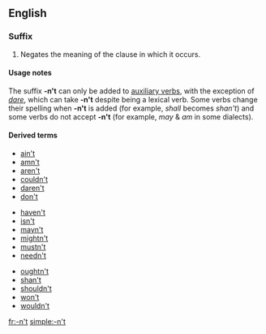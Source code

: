 {{also|not}}
==English==

===Suffix===
{{infl|en|suffix|head=[[n't|-n’t]]|sort=nt}}

# Negates the meaning of the clause in which it occurs.

====Usage notes====
The suffix '''-n't''' can only be added to [[auxiliary verb]]s, with the exception of ''[[dare]]'', which can take '''-n't''' despite being a lexical verb. Some verbs change their spelling when '''-n't''' is added (for example, ''shall'' becomes ''shan't'') and some verbs do not accept '''-n't''' (for example, ''may'' & ''am'' in some dialects).

====Derived terms====
{{rel-top|Derived terms}}
* [[ain't]]
* [[amn't]]
* [[aren't]]
* [[couldn't]]
* [[daren't]]
* [[don't]]
{{rel-mid3}}
* [[haven't]]
* [[isn't]]
* [[mayn't]]
* [[mightn't]]
* [[mustn't]]
* [[needn't]]
{{rel-mid3}}
* [[oughtn't]]
* [[shan't]]
* [[shouldn't]]
* [[won't]]
* [[wouldn't]]
{{rel-bottom}}

[[fr:-n't]]
[[simple:-n't]]